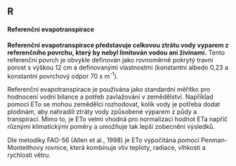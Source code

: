 ## R

#### Referenční evapotranspirace
::: collapsible
  <p>
    **Referenční evapotranspirace představuje celkovou ztrátu vody vyparem z referenčního povrchu, který by nebyl limitován vodou ani živinami.** Tento referenční povrch je obvykle definován jako rovnoměrně pokrytý travní porost s výškou 12 cm a definovanými vlastnostmi (konstantní albedo 0,23 a konstantní povrchový odpor 70 s m<sup>-1</sup>). 
  </p>
  <p>
    Referenční evapotranspirace je používána jako standardní měřítko pro hodnocení vodní bilance a potřeb zavlažování v zemědělství. Například pomocí ETo se mohou zemědělci rozhodovat, kolik vody je potřeba dodat plodinám, aby nahradili ztráty vody způsobené výparem z půdy a transpirací. Mimo to, je ETo velmi vhodná pro normalizaci hodnot ETa napříč různými klimatickými poměry a umožňuje tak lepší zobecnění výsledků. 
  </p>
  <p>
    Dle metodiky FAO-56 (Allen et al., 1998) je ETo vypočítána pomocí Penman-Monteithovy rovnice, která kombinuje vliv teploty, radiace, vlhkosti a rychlosti větru.
  </p>
:::
